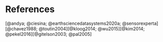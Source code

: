 # References {.unnumbered}

::: {#refs}
[@andya; @ciesina; @earthsciencedatasystems2020a; @sensorexperta][@chavez1988; @toutin2004][@kloog2014; @wu2015][@kim2014; @pekel2016][@gitelson2003; @pal2005]
:::
